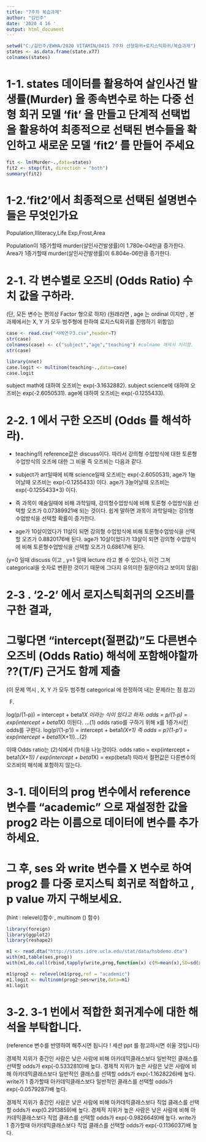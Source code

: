 ```yaml
---
title: "7주차 복습과제"
author: "김민주"
date: '2020 4 16 '
output: html_document
---
```

```r
setwd("C:/김민주/EWHA/2020 VITAMIN/0415 7주차 선형회귀+로지스틱회귀/복습과제")
states <- as.data.frame(state.x77)
colnames(states)
```

# 1-1. states 데이터를 활용하여 살인사건 발생률(Murder) 을 종속변수로 하는 다중 선형 회귀 모델 'fit' 을 만들고 단계적 선택법 을 활용하여 최종적으로 선택된 변수들을 확인하고 새로운 모델 'fit2' 를 만들어 주세요

```r
fit <- lm(Murder~.,data=states)
fit2 <- step(fit, direction = "both")
summary(fit2)
```

# 1-2.‘fit2’에서 최종적으로 선택된 설명변수들은 무엇인가요
Population,Illiteracy,Life Exp,Frost,Area

Population이 1증가할때 murder(살인사건발생률)이 1.780e-04만큼 증가한다.  
Area가 1증가할때 murder(살인사건발생률)이 6.804e-06만큼 증가한다. 


# 2-1. 각 변수별로 오즈비 (Odds Ratio) 수치 값을 구하라. 
(단, 모든 변수는 편의상 Factor 형으로 하자) (원래라면 , age 는 ordinal 이지만 , 본 과제에서는 X, Y 가 모두 범주형에 한하여 로지스틱회귀를 진행하기 위함임)

```r
case <- read.csv("사례연구3.csv",header=T)
str(case)
colnames(case) <- c("subject","age","teaching") #colname 깨져서 처리함. 
str(case)

library(nnet)
case.logit <- multinom(teaching~.,data=case)
case.logit
```

subject math에 대하여 오즈비는 exp(-3.1632882).
subject science에 대하여 오즈비는 exp(-2.6050531).
age에 대하여 오즈비는 exp(-0.1255433).


# 2-2. 1 에서 구한 오즈비 (Odds 를 해석하라).

* teaching의 reference값은 discuss이다. 
따라서 강의형 수업방식에 대한 토론형 수업방식의 오즈에 대한 그 비율 즉 오즈비는 다음과 같다.

* subject가 art일때에 비해 science일때 오즈비는 exp(-2.6050531),
age가 1늘어날때 오즈비는 exp(-0.1255433) 이다. 
age가 3늘어날때 오즈비는 exp(-0.1255433*3) 이다. 

* 즉 과목이 예술일때에 비해 과학일때, 강의형수업방식에 비해 토론형 수업방식을 선택할 오즈가 0.07389921배 되는 것이다. 쉽게 말하면 과목이 과학일때는 강의형 수업방식을 선택할 확률이 증가한다.  

* age가 10살이었다가 11살이 되면 강의형 수업방식에 비해 토론형수업방식을 선택할 오즈가 0.8820176배 된다. age가 10살이었다가 13살이 되면 강의형 수업방식에 비해 토론형수업방식을 선택할 오즈가 0.68617배 된다.

(y=0 일때 discuss 이고 , y=1 일때 lecture 라고 볼 수 있으나, 이건 그저 categorical을 숫자로 변환한 것이기 때문에 그다지 유의미한 질문이라고 보이지 않음)


# 2-3 . '2-2' 에서 로지스틱회귀의 오즈비를 구한 결과,
# 그렇다면 "intercept(절편값)"도 다른변수 오즈비 (Odds Ratio) 해석에 포함해야할까 ??(T/F) 근거도 함께 제출
(이 문제 역시 , X, Y 가 모두 범주형 categorical 에 한정하여 내는 문제라는 점 참고)

F. 

log(p/(1-p)) = intercept + beta1*X 이라는 식이 있다고 하자.
odds = p/(1-p) = exp(intercept + beta1*X) 이된다. ...(1)
odds ratio를 구하기 위해 x를 1증가시킨 odds를 구한다.
log(p'/(1-p')) = intercept + beta1*(X+1)
즉 odds = p'/(1-p') = exp(intercept + beta1*(X+1))...(2)

이때 Odds ratio는 (2)식에서 (1)식을 나눈것이다. 
odds ratio = exp(intercept + beta1*(X+1)) /  exp(intercept + beta1*X) = exp(beta1)
따라서 절편값은 다른변수의 오즈비의 해석에 포함하지 않는다. 


# 3-1. 데이터의 prog 변수에서 reference 변수를 "academic" 으로 재설정한 값을 prog2 라는 이름으로 데이터에 변수를 추가하세요.
# 그 후, ses 와 write 변수를 X 변수로 하여 prog2 를 다중 로지스틱 회귀로 적합하고 , p value 까지 구해보세요.
(hint : relevel()함수 , multinom () 함수)

```r
library(foreign)
library(ggplot2)
library(reshape2)

m1 <- read.dta("http://stats.idre.ucla.edu/stat/data/hsbdemo.dta")
with(m1,table(ses,prog))
with(m1,do.call(rbind,tapply(write,prog,function(x) c(M=mean(x),SD=sd(x)))))
```


```r
m1$prog2 <- relevel(m1$prog,ref = "academic")
m1.logit <- multinom(prog2~ses+write,data=m1)
m1.logit
```
# 3-2. 3-1 번에서 적합한 회귀계수에 대한 해석을 부탁합니다.
(reference 변수를 반영하여 해주시면 됩니다 ! 세션 ppt 를 참고하시면 쉬울 것입니다)

경제적 지위가 중간인 사람은 낮은 사람에 비해 아카데믹클래스보다 일반적인 클래스를 선택할 odds가 exp(-0.5332810)배 높다. 
경제적 지위가 높은 사람은 낮은 사람에 비해 아카데믹클래스보다 일반적인 클래스를 선택할 odds가 exp(-1.1628226)배 높다. 
write가 1 증가할때 아카데믹클래스보다 일반적인 클래스를 선택할 odds가 exp(-0.0579287)배 높다.

경제적 지위가 중간인 사람은 낮은 사람에 비해 아카데믹클래스보다 직업 클래스를 선택할 odds가 exp(0.2913859)배 높다. 
경제적 지위가 높은 사람은 낮은 사람에 비해 아카데믹클래스보다 직업 클래스를 선택할 odds가 exp(-0.9826649)배 높다. 
write가 1 증가할때 아카데믹클래스보다 직업 클래스를 선택할 odds가 exp(-0.1136037)배 높다.



